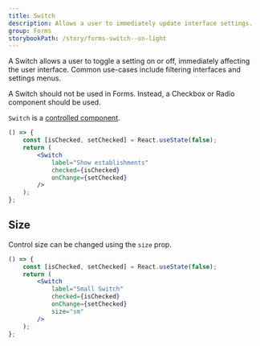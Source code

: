```yaml
---
title: Switch
description: Allows a user to immediately update interface settings.
group: Forms
storybookPath: /story/forms-switch--on-light
---
```


A Switch allows a user to toggle a setting on or off, immediately affecting the user interface. Common use-cases include filtering interfaces and settings menus.

A Switch should not be used in Forms. Instead, a Checkbox or Radio component should be used.

`Switch` is a [controlled component](https://reactjs.org/docs/forms.html#controlled-components).

```jsx live
() => {
	const [isChecked, setChecked] = React.useState(false);
	return (
		<Switch
			label="Show establishments"
			checked={isChecked}
			onChange={setChecked}
		/>
	);
};
```

## Size

Control size can be changed using the `size` prop.

```jsx live
() => {
	const [isChecked, setChecked] = React.useState(false);
	return (
		<Switch
			label="Small Switch"
			checked={isChecked}
			onChange={setChecked}
			size="sm"
		/>
	);
};
```
